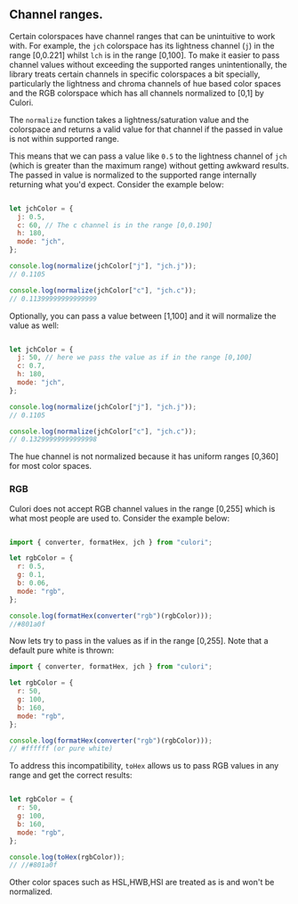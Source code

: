 ## Channel ranges.

Certain colorspaces have channel ranges that can be unintuitive to work with. For example, the `jch` colorspace has its lightness channel (`j`) in the range [0,0.221] whilst `lch` is in the range [0,100]. To make it easier to pass channel values without exceeding the supported ranges unintentionally, the library treats certain channels in specific colorspaces a bit specially, particularly the lightness and chroma channels of hue based color spaces and the RGB colorspace which has all channels normalized to [0,1] by Culori.

The `normalize` function takes a lightness/saturation value and the colorspace and returns a valid value for that channel if the passed in value is not within supported range.

This means that we can pass a value like `0.5` to the lightness channel of `jch` (which is greater than the maximum range) without getting awkward results. The passed in value is normalized to the supported range internally returning what you'd expect. Consider the example below:


```js

let jchColor = {
  j: 0.5,
  c: 60, // The c channel is in the range [0,0.190]
  h: 180,
  mode: "jch",
};

console.log(normalize(jchColor["j"], "jch.j"));
// 0.1105

console.log(normalize(jchColor["c"], "jch.c"));
// 0.11399999999999999

```


Optionally, you can pass a value between [1,100] and it will normalize the value as well:

```js

let jchColor = {
  j: 50, // here we pass the value as if in the range [0,100]
  c: 0.7,
  h: 180,
  mode: "jch",
};

console.log(normalize(jchColor["j"], "jch.j"));
// 0.1105

console.log(normalize(jchColor["c"], "jch.c"));
// 0.13299999999999998

```

The hue channel is not normalized because it has uniform ranges [0,360] for most color spaces.


### RGB

Culori does not accept RGB channel values in the range [0,255] which is what most people are used to. Consider the example below:

```js

import { converter, formatHex, jch } from "culori";

let rgbColor = {
  r: 0.5,
  g: 0.1,
  b: 0.06,
  mode: "rgb",
};

console.log(formatHex(converter("rgb")(rgbColor)));
//#801a0f

```

Now lets try to pass in the values as if in the range [0,255]. Note that a default pure white is thrown:

```js
import { converter, formatHex, jch } from "culori";

let rgbColor = {
  r: 50,
  g: 100,
  b: 160,
  mode: "rgb",
};

console.log(formatHex(converter("rgb")(rgbColor)));
// #ffffff (or pure white)


```

To address this incompatibility, `toHex` allows us to pass RGB values in any range and get the correct results:

```js

let rgbColor = {
  r: 50,
  g: 100,
  b: 160,
  mode: "rgb",
};

console.log(toHex(rgbColor));
// //#801a0f

```

Other color spaces such as HSL,HWB,HSI are treated as is and won't be normalized.
